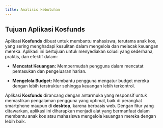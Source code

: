 ---
title: Analisis kebutuhan
---


## Tujuan Aplikasi Kosfunds

Aplikasi **Kosfunds** dibuat untuk membantu mahasiswa, terutama anak kos, yang sering menghadapi kesulitan dalam mengelola dan melacak keuangan mereka. Aplikasi ini bertujuan untuk menyediakan solusi yang sederhana, praktis, dan efektif dalam:

- **Mencatat Keuangan:**
Mempermudah pengguna dalam mencatat pemasukan dan pengeluaran harian.


- **Mengelola Budget:**
Membantu pengguna mengatur budget mereka dengan lebih terstruktur sehingga keuangan lebih terkontrol.

Aplikasi **Kosfunds** dirancang dengan antarmuka yang responsif untuk memastikan pengalaman pengguna yang optimal, baik di perangkat smartphone maupun di **desktop**, karena berbasis web. Dengan fitur yang ditawarkan, aplikasi ini diharapkan menjadi alat yang bermanfaat dalam membantu anak kos atau mahasiswa mengelola keuangan mereka dengan lebih baik.


